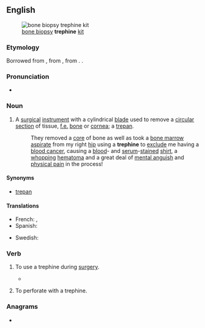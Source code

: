 ==English==
{{wikipedia}}
[[File:Rochester_Bome_Biopsy_Trephine_Kit.jpg|thumb|right|[[bone biopsy]] '''trephine''' [[kit]]]]

===Etymology===
Borrowed from {{bor|en|fr|tréphine}}, from {{der|en|la|trepanum}}, from {{der|en|grc|τρύπανον||auger, borer}}. {{doublet|en|trepan}}.

===Pronunciation===
* {{IPA|/tɹɪˈfaɪn/|lang=en}}

===Noun===
{{en-noun}}

# {{lb|en|medicine}} A [[surgical]] [[instrument]] with a cylindrical [[blade]] used to remove a [[circular]] [[section]] of tissue, [[f.e.]] [[bone]] or [[cornea]]; a [[trepan]].
#: They removed a [[core]] of bone as well as took a [[bone marrow]] [[aspirate]] from my right [[hip]] using a '''trephine''' to [[exclude]] me having a [[blood cancer]], causing a [[blood]]- and [[serum]]-[[stained]] [[shirt]], a [[whopping]] [[hematoma]] and a great deal of [[mental anguish]] and [[physical pain]] in the process!

====Synonyms====
* [[trepan]] {{qualifier|obsolete}}

====Translations====
{{trans-top|surgical instrument to remove a circular section from the skull}}
* French: {{t+|fr|trépan|m}}, {{t+|fr|tréphine}}
* Spanish: {{t+|es|trépano|m}}
{{trans-mid}}
* Swedish: {{t+|sv|trepan|c}}
{{trans-bottom}}

===Verb===
{{en-verb|trephin}}

# {{lb|en|intransitive}} To use a trephine during [[surgery]].
#* {{quote-text|lang=en|year=1897|author={{w|Bram Stoker}}|title={{w|Dracula}}|chapter=21|passage="We shall wait," said Van Helsing, "just long enough to fix the best spot for '''trephining''', so that we may most quickly and perfectly remove the blood clot, for it is evident that the haemorrhage is increasing."}}
# {{lb|en|transitive}} To perforate with a trephine.

===Anagrams===
* {{anagrams|en|a=eehinprt|nephrite|prehnite|repineth|ripeneth}}
